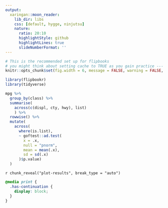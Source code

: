 ```yaml
---
output:
  xaringan::moon_reader:
    lib_dir: libs
    css: [default, hygge, ninjutsu]
    nature:
      ratio: 20:10
      highlightStyle: github
      highlightLines: true
      slideNumberFormat: ''
---
```



```r
# This is the recommended set up for flipbooks
# you might think about setting cache to TRUE as you gain practice --- building flipbooks from scracth can be time consuming
knitr::opts_chunk$set(fig.width = 6, message = FALSE, warning = FALSE, comment = "", cache = FALSE, fig.retina = 3)

library(flipbookr)
library(tidyverse)
```

```r
mpg %>% 
  group_by(class) %>% 
  summarise(
    across(c(displ, cty, hwy), list)
    ) %>% 
  rowwise() %>% 
  mutate(
    across(
      where(is.list), 
      ~ goftest::ad.test(
        x = .x,
        null = "pnorm",
        mean = mean(.x),
        sd = sd(.x)
      )$p.value)
  )
```

`r chunk_reveal("plot-results", break_type = "auto")`

```css
@media print {
  .has-continuation {
    display: block;
  }
}
```
